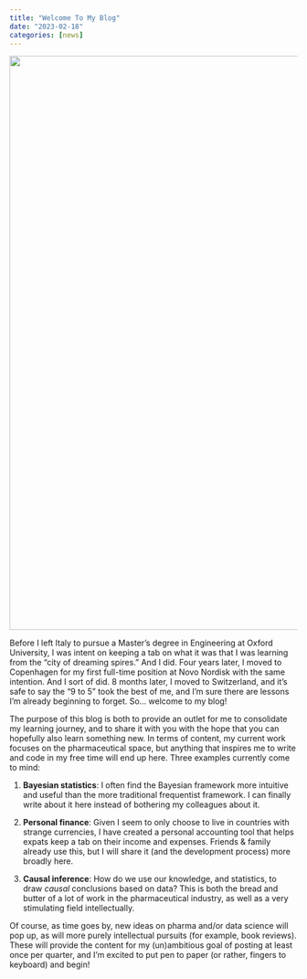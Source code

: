 ```yaml
---
title: "Welcome To My Blog"
date: "2023-02-18"
categories: [news]
---
```


![](thumbnail.jpg){width=1005}

Before I left Italy to pursue a Master's degree in Engineering at Oxford University, I was intent on keeping a tab on what it was that I was learning from the "city of dreaming spires." And I did. Four years later, I moved to Copenhagen for my first full-time position at Novo Nordisk with the same intention. And I sort of did. 8 months later, I moved to Switzerland, and it's safe to say the "9 to 5" took the best of me, and I'm sure there are lessons I'm already beginning to forget. So... welcome to my blog!

The purpose of this blog is both to provide an outlet for me to consolidate my learning journey, and to share it with you with the hope that you can hopefully also learn something new. In terms of content, my current work focuses on the pharmaceutical space, but anything that inspires me to write and code in my free time will end up here. Three examples currently come to mind:

1.  **Bayesian statistics**: I often find the Bayesian framework more intuitive and useful than the more traditional frequentist framework. I can finally write about it here instead of bothering my colleagues about it.

2.  **Personal finance**: Given I seem to only choose to live in countries with strange currencies, I have created a personal accounting tool that helps expats keep a tab on their income and expenses. Friends & family already use this, but I will share it (and the development process) more broadly here.

3.  **Causal inference**: How do we use our knowledge, and statistics, to draw *causal* conclusions based on data? This is both the bread and butter of a lot of work in the pharmaceutical industry, as well as a very stimulating field intellectually.

Of course, as time goes by, new ideas on pharma and/or data science will pop up, as will more purely intellectual pursuits (for example, book reviews). These will provide the content for my (un)ambitious goal of posting at least once per quarter, and I'm excited to put pen to paper (or rather, fingers to keyboard) and begin!
